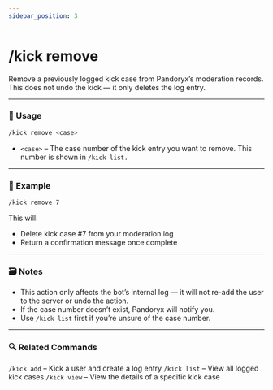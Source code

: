 ```yaml
---
sidebar_position: 3
---
```


# /kick remove

Remove a previously logged kick case from Pandoryx’s moderation records. This does not undo the kick — it only deletes the log entry.

<hr className="md-divider-gradient" />

### 💬 Usage
```bash
/kick remove <case>
```
- `<case>` – The case number of the kick entry you want to remove. This number is shown in `/kick list.`

<hr className="md-divider-gradient" />

### 📌 Example
```bash
/kick remove 7
```
This will:
- Delete kick case #7 from your moderation log
- Return a confirmation message once complete

<hr className="md-divider-gradient" />

### 🗃️ Notes
- This action only affects the bot’s internal log — it will not re-add the user to the server or undo the action.
- If the case number doesn’t exist, Pandoryx will notify you.
- Use `/kick list` first if you’re unsure of the case number.

<hr className="md-divider-gradient" />

### 🔍 Related Commands
`/kick add` – Kick a user and create a log entry
`/kick list` – View all logged kick cases
`/kick view` – View the details of a specific kick case
